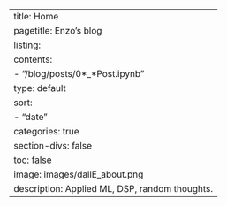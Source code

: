 ---
title: Home
pagetitle: Enzo's blog
listing:
  contents:
    - "/blog/posts/0*_*Post.ipynb"
  type: default
  sort:
    - "date"
  categories: true
section-divs: false
toc: false
image: images/dallE_about.png
description: Applied ML, DSP, random thoughts.
---